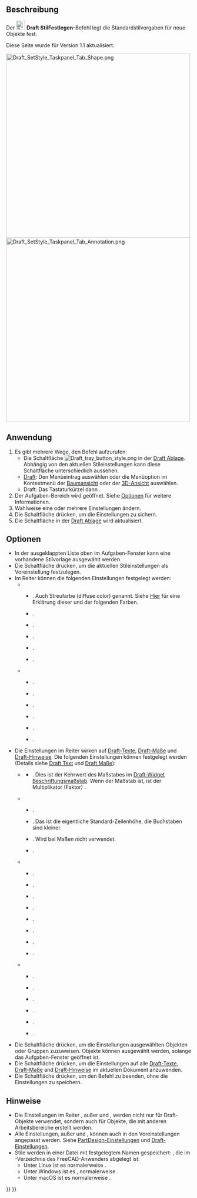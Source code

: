 <languages/>

{{Docnav/de
|[[Draft_SelectPlane/de|WähleEbene]]
|[[Draft_ToggleConstructionMode/de|KonstruktionsmodusUmschalten]]
|[[Draft_Workbench/de|Draft]]
|IconL=Draft_SelectPlane.svg
|IconR=Draft_ToggleConstructionMode.svg
|IconC=Workbench_Draft.svg
}}

{{GuiCommand/de
|Name=Draft SetStyle
|Name/de=Draft StilFestlegen
|MenuLocation=Dienstprogramme → Stil festlegen
|Workbenches=[[Draft_Workbench/de|Draft]], [[BIM_Workbench/de|BIM]]
|Shortcut=Draft: {{KEY|S}} {{KEY|S}}
|Version=0.19
|SeeAlso=[[Draft_AnnotationStyleEditor/de|Draft AnmerkungsStilEditor]], [[Draft_ApplyStyle/de|Draft StilAnwenden]]
}}

<span id="Description"></span>
==Beschreibung==

Der [[Image:Draft_SetStyle.svg|24px]] '''Draft StilFestlegen'''-Befehl legt die Standardstilvorgaben für neue Objekte fest.

Diese Seite wurde für Version 1.1 aktualisiert.

[[Image:Draft_SetStyle_Taskpanel_Tab_Shape.png|x500px]] [[Image:Draft_SetStyle_Taskpanel_Tab_Annotation.png|x500px]]
{{Caption|Die beiden Reiter ({{Version/de|1.0}}) des Aufgaben-Fenster Stileinstellungen }}

<span id="Usage"></span>
==Anwendung==

# Es gibt mehrere Wege, den Befehl aufzurufen:
#* Die Schaltfläche [[Image:Draft_tray_button_style.png]] in der [[Draft_Tray/de|Draft Ablage]]. Abhängig von den aktuellen Stileinstellungen kann diese Schaltfläche unterschiedlich aussehen.
#* [[Draft_Workbench/de|Draft]]: Den Menüeintrag {{MenuCommand|Dienstprogramme → [[Image:Draft_SetStyle.svg|16px]] Stil festlegen}} auswählen oder die Menüoption im Kontextmenü der [[Tree_view/de|Baumansicht]] oder der [[3D_view/de|3D-Ansicht]] auswählen.
#* Draft: Das Tastaturkürzel {{KEY|S}} dann {{KEY|S}}.
# Der Aufgaben-Bereich {{MenuCommand|Stileinstellungen}} wird geöffnet. Siehe [[#Optionen|Optionen]] für weitere Informationen.
# Wahlweise eine oder mehrere Einstellungen ändern.
# Die Schaltfläche {{Button|OK}} drücken, um die Einstellungen zu sichern.
# Die Schaltfläche in der [[Draft_Tray/de|Draft Ablage]] wird aktualisiert.

<span id="Options"></span>
==Optionen==

* In der ausgeklappten Liste oben im Aufgaben-Fenster kann eine vorhandene Stilvorlage ausgewählt werden.
* Die Schaltfläche {{Button|[[Image:Document-save.svg|16px]]}} drücken, um die aktuellen Stileinstellungen als Voreinstellung festzulegen.
* Im Reiter {{MenuCommand|Form}} können die folgenden Einstellungen festgelegt werden:
** {{MenuCommand|Erscheinungsbild der Form}}
*** {{MenuCommand|Formfarbe}}. Auch Streufarbe (diffuse color) genannt. Siehe [[Part_ColorPerFace/de#Anwendung|Hier]] für eine Erklärung dieser und der folgenden Farben.
*** {{MenuCommand|Umgebungsfarbe}}. {{Version/de|1.0}}
*** {{MenuCommand|Emmissionsfarbe}}. {{Version/de|1.0}}
*** {{MenuCommand|Glanzfarbe}}. {{Version/de|1.0}}
*** {{MenuCommand|Formtransparenz}}.
*** {{MenuCommand|Glanzstärke}}. {{Version/de|1.0}}
** {{MenuCommand|Andere}}
*** {{MenuCommand|Linienfarbe}}.
*** {{MenuCommand|Linienbreite}}.
*** {{MenuCommand|Punktfarbe}}. {{Version/de|1.0}}
*** {{MenuCommand|Punktgröße}}. {{Version/de|1.0}}
*** {{MenuCommand|Darstellungsart}}.
*** {{MenuCommand|Anzeigemodus}}.
* Die Einstellungen im Reiter {{MenuCommand|Beschriftung}} wirken auf [[Draft_Text/de|Draft-Texte]], [[Draft_Dimension/de|Draft-Maße]] und [[Draft_Label/de|Draft-Hinweise]]. Die folgenden Einstellungen können festgelegt werden (Details siehe [[Draft_Text/de#Ansicht|Draft Text]] und [[Draft_Dimension/de#Ansicht|Draft Maße]]):
** {{MenuCommand|Beschriftungen}} {{Version/de|1.1}}
*** {{MenuCommand|Skalenfaktor}}. Dies ist der Kehrwert des Maßstabes im [[Draft_Scale_Widget/de|Draft-Widget Beschriftungsmaßstab]]. Wenn der Maßstab {{value|1:100}} ist, ist der Multiplikator (Faktor) {{value|100}}. {{Version/de|1.0}}
** {{MenuCommand|Texte}}
*** {{MenuCommand|Schriftname}}.
*** {{MenuCommand|Schriftgröße}}. Das ist die eigentliche Standard-Zeilenhöhe, die Buchstaben sind kleiner.
*** {{MenuCommand|Faktor für den Zeilenabstand}}. Wird bei Maßen nicht verwendet.
*** {{MenuCommand|Textfarbe}}.
** {{MenuCommand|Linien und Pfeile}}
*** {{MenuCommand|Linienbreite}}. {{Version/de|1.0}}
*** {{MenuCommand|Startpfeilart}}. {{Version/de|1.1}}
*** {{MenuCommand|Startpfeilgröße}}. {{Version/de|1.1}}
*** {{MenuCommand|Endpfeilart}}. {{Version/de|1.1}}
*** {{MenuCommand|Endpfeilgröße}}. {{Version/de|1.1}}
*** {{MenuCommand|Pfeiltyp}}.
*** {{MenuCommand|Pfeilgröße}}.
*** {{MenuCommand|Linien- und Pfeilfarbe}}. {{Version/de|1.0}}
** {{MenuCommand|Maße}}
*** {{MenuCommand|Einheit anzeigen}}.
*** {{MenuCommand|Einheit überschreiben}}.
*** {{MenuCommand|Maßlinienüberstand}}.
*** {{MenuCommand|Länge der Maßhilfslinie}}.
*** {{MenuCommand|Maßhilfslinienüberstand}}.
*** {{MenuCommand|Textabstand}}.
* Die Schaltfläche {{Button|[[Image:Draft_SetStyle.svg|16px]] Ausgewählt}} drücken, um die Einstellungen ausgewählten Objekten oder Gruppen zuzuweisen. Objekte können ausgewählt werden, solange das Aufgaben-Fenster geöffnet ist.
* Die Schaltfläche {{Button|[[Image:Draft_Text.svg|16px]] Beschriftungen}} drücken, um die Einstellungen auf alle [[Draft_Text/de|Draft-Texte]], [[Draft_Dimension/de|Draft-Maße]] and [[Draft_Label/de|Draft-Hinweise]] im aktuellen Dokument anzuwenden.
* Die Schaltfläche {{Button|Abbrechen}} drücken, um den Befehl  zu beenden, ohne die Einstellungen zu speichern.

<span id="Notes"></span>
==Hinweise==

* Die Einstellungen im Reiter {{MenuCommand|Formen}}, außer {{MenuCommand|Darstellungsart}} und {{MenuCommand|Anzeigemodus}}, werden nicht nur für Draft-Objekte verwendet, sondern auch für Objekte, die mit anderen Arbeitsbereiche erstellt werden.
* Alle Einstellungen, außer {{MenuCommand|Darstellungsart}} und {{MenuCommand|Anzeigemodus}}, können auch in den Voreinstellungen angepasst werden. Siehe [[PartDesign_Preferences/de#Formdarstellung|PartDesign-Einstellungen]] und [[Draft_Preferences/de#Texte und Bemaßungen|Draft-Einstellungen]].
* Stile werden in einer Datei mit festgelegtem Namen gespeichert: {{FileName|StylePresets.json}}, die im {{FileName|Draft}}-Verzeichnis des FreeCAD-Anwenders abgelegt ist:
** Unter Linux ist es normalerweise {{FileName|/home/<username>/.local/share/FreeCAD/Draft/}}.
** Unter Windows ist es {{FileName|%APPDATA%\FreeCAD\Draft\}}, normalerweise {{FileName|C:\Users\<username>\Appdata\Roaming\FreeCAD\Draft\}}.
** Unter macOS ist es normalerweise {{FileName|/Users/<username>/Library/Preferences/FreeCAD/Draft/}}.


{{Docnav/de
|[[Draft_SelectPlane/de|WähleEbene]]
|[[Draft_ToggleConstructionMode/de|KonstruktionsmodusUmschalten]]
|[[Draft_Workbench/de|Draft]]
|IconL=Draft_SelectPlane.svg
|IconR=Draft_ToggleConstructionMode.svg
|IconC=Workbench_Draft.svg
}}

{{Draft Tools navi{{#translation:}}}}
{{Userdocnavi{{#translation:}}}}